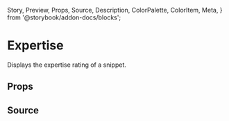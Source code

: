   Story,
  Preview,
  Props,
  Source,
  Description,
  ColorPalette,
  ColorItem,
  Meta,
} from '@storybook/addon-docs/blocks';


# Expertise

Displays the expertise rating of a snippet.

## Props

<Props of={Expertise} />

## Source

<Source id="." />
